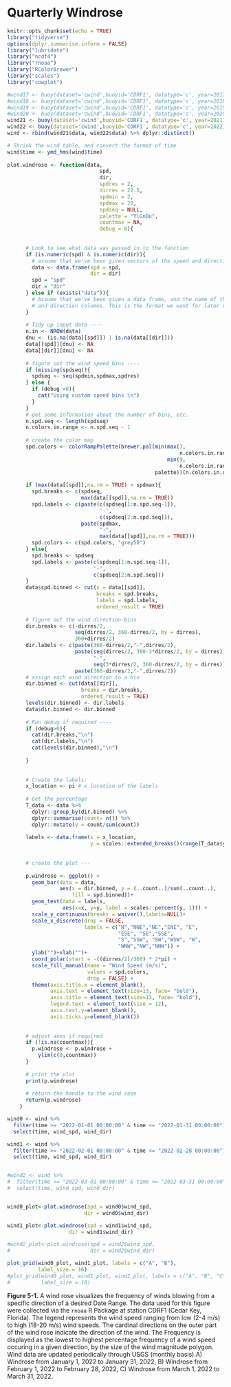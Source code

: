 # Quarterly Windrose
  
```r
knitr::opts_chunk$set(echo = TRUE)
library("tidyverse")
options(dplyr.summarise.inform = FALSE)
library("lubridate")
library("ncdf4")
library("rnoaa")
library("RColorBrewer")
library("scales")
library("cowplot")
```


```r
#wind17 <- buoy(dataset='cwind',buoyid='CDRF1', datatype='c', year=2017)
#wind18 <- buoy(dataset='cwind',buoyid='CDRF1', datatype='c', year=2018)
#wind19 <- buoy(dataset='cwind',buoyid='CDRF1', datatype='c', year=2019)
#wind20 <- buoy(dataset='cwind',buoyid='CDRF1', datatype='c', year=2020)
wind21 <- buoy(dataset='cwind',buoyid='CDRF1', datatype='c', year=2021)
wind22 <- buoy(dataset='cwind',buoyid='CDRF1', datatype='c', year=2022)
wind <- rbind(wind21$data, wind22$data) %>% dplyr::distinct()

# Shrink the wind table, and convert the format of time
wind$time <- ymd_hms(wind$time)
    
plot.windrose <- function(data,
                              spd,
                              dir,
                              spdres = 2,
                              dirres = 22.5,
                              spdmin = 2,
                              spdmax = 20,
                              spdseq = NULL,
                              palette = "YlGnBu",
                              countmax = NA,
                              debug = 0){
      
      
      # Look to see what data was passed in to the function
      if (is.numeric(spd) & is.numeric(dir)){
        # assume that we've been given vectors of the speed and direction vectors
        data <- data.frame(spd = spd,
                           dir = dir)
        spd = "spd"
        dir = "dir"
      } else if (exists("data")){
        # Assume that we've been given a data frame, and the name of the speed 
        # and direction columns. This is the format we want for later use.    
      }  
      
      # Tidy up input data ----
      n.in <- NROW(data)
      dnu <- (is.na(data[[spd]]) | is.na(data[[dir]]))
      data[[spd]][dnu] <- NA
      data[[dir]][dnu] <- NA
      
      # figure out the wind speed bins ----
      if (missing(spdseq)){
        spdseq <- seq(spdmin,spdmax,spdres)
      } else {
        if (debug >0){
          cat("Using custom speed bins \n")
        }
      }
      # get some information about the number of bins, etc.
      n.spd.seq <- length(spdseq)
      n.colors.in.range <- n.spd.seq - 1
      
      # create the color map
      spd.colors <- colorRampPalette(brewer.pal(min(max(3,
                                                        n.colors.in.range),
                                                    min(9,
                                                        n.colors.in.range)),                                               
                                                palette))(n.colors.in.range)
      
      if (max(data[[spd]],na.rm = TRUE) > spdmax){    
        spd.breaks <- c(spdseq,
                        max(data[[spd]],na.rm = TRUE))
        spd.labels <- c(paste(c(spdseq[1:n.spd.seq-1]),
                              '-',
                              c(spdseq[2:n.spd.seq])),
                        paste(spdmax,
                              "-",
                              max(data[[spd]],na.rm = TRUE)))
        spd.colors <- c(spd.colors, "grey50")
      } else{
        spd.breaks <- spdseq
        spd.labels <- paste(c(spdseq[1:n.spd.seq-1]),
                            '-',
                            c(spdseq[2:n.spd.seq]))    
      }
      data$spd.binned <- cut(x = data[[spd]],
                             breaks = spd.breaks,
                             labels = spd.labels,
                             ordered_result = TRUE)
      
      # figure out the wind direction bins
      dir.breaks <- c(-dirres/2,
                      seq(dirres/2, 360-dirres/2, by = dirres),
                      360+dirres/2)  
      dir.labels <- c(paste(360-dirres/2,"-",dirres/2),
                      paste(seq(dirres/2, 360-3*dirres/2, by = dirres),
                            "-",
                            seq(3*dirres/2, 360-dirres/2, by = dirres)),
                      paste(360-dirres/2,"-",dirres/2))
      # assign each wind direction to a bin
      dir.binned <- cut(data[[dir]],
                        breaks = dir.breaks,
                        ordered_result = TRUE)
      levels(dir.binned) <- dir.labels
      data$dir.binned <- dir.binned
      
      # Run debug if required ----
      if (debug>0){    
        cat(dir.breaks,"\n")
        cat(dir.labels,"\n")
        cat(levels(dir.binned),"\n")
        
      }  
      
      
      # Create the labels:
      x_location <- pi # x location of the labels
      
      # Get the percentage
      T_data <- data %>%
        dplyr::group_by(dir.binned) %>%
        dplyr::summarise(count= n()) %>%
        dplyr::mutate(y = count/sum(count))
      
      labels <- data.frame(x = x_location,
                           y = scales::extended_breaks()(range(T_data$y)))
      
      
      # create the plot ---
      
      p.windrose <- ggplot() +
        geom_bar(data = data,
                 aes(x = dir.binned, y = (..count..)/sum(..count..),
                     fill = spd.binned))+
        geom_text(data = labels,
                  aes(x=x, y=y, label = scales::percent(y, 1))) +
        scale_y_continuous(breaks = waiver(),labels=NULL)+
        scale_x_discrete(drop = FALSE,
                         labels = c("N","NNE","NE","ENE", "E", 
                                    "ESE", "SE","SSE", 
                                    "S","SSW", "SW","WSW", "W", 
                                    "WNW","NW","NNW")) +
        ylab("")+xlab("")+
        coord_polar(start = -((dirres/2)/360) * 2*pi) +
        scale_fill_manual(name = "Wind Speed (m/s)", 
                          values = spd.colors,
                          drop = FALSE) +
        theme(axis.title.x = element_blank(),
              axis.text = element_text(size=13, face= "bold"), 
              axis.title = element_text(size=13, face= "bold"),
              legend.text = element_text(size = 12),
              axis.text.y=element_blank(),
              axis.ticks.y=element_blank())
      
      
      # adjust axes if required
      if (!is.na(countmax)){
        p.windrose <- p.windrose +
          ylim(c(0,countmax))
      }
      
      # print the plot
      print(p.windrose)  
      
      # return the handle to the wind rose
      return(p.windrose)
    }
```


```r
wind0 <- wind %>%
  filter(time >= "2022-01-01 00:00:00" & time <= "2022-01-31 00:00:00") %>%
  select(time, wind_spd, wind_dir)

wind1 <- wind %>%
  filter(time >= "2022-02-01 00:00:00" & time <= "2022-02-28 00:00:00") %>%
  select(time, wind_spd, wind_dir)


#wind2 <- wind %>%
#  filter(time >= "2022-03-01 00:00:00" & time <= "2022-03-31 00:00:00") %>%
#  select(time, wind_spd, wind_dir)


wind0_plot<-plot.windrose(spd = wind0$wind_spd,
                         dir = wind0$wind_dir)

wind1_plot<-plot.windrose(spd = wind1$wind_spd,
                    dir = wind1$wind_dir)

#wind2_plot<-plot.windrose(spd = wind2$wind_spd,
#                          dir = wind2$wind_dir)
```

  
```r

plot_grid(wind0_plot, wind1_plot, labels = c("A", "B"), 
          label_size = 16)
#plot_grid(wind0_plot, wind1_plot, wind2_plot, labels = c("A", "B", "C"), 
#          label_size = 16)

```
**Figure 5-1.** A wind rose visualizes the frequency of winds blowing from a specific direction of a desired Date Range. The data used for this figure were collected via the `rnoaa` R Package at station CDRF1 (Cedar Key, Florida). The legend represents the wind speed ranging from low (2-4 m/s) to high (18-20 m/s) wind speeds. The cardinal directions on the outer part of the wind rose indicate the direction of the wind. The Frequency is displayed as the lowest to highest percentage frequency of a wind speed occuring in a given direction, by the size of the wind magnitude polygon. Wind data are updated periodically through USGS (monthly basis).A) Windrose from January 1, 2022 to January 31, 2022, B) Windrose from February 1, 2022 to February 28, 2022,  C) Windrose from March 1, 2022 to March 31, 2022.

